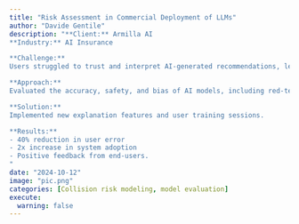 ```yaml
---
title: "Risk Assessment in Commercial Deployment of LLMs"
author: "Davide Gentile"
description: "**Client:** Armilla AI
**Industry:** AI Insurance

**Challenge:**  
Users struggled to trust and interpret AI-generated recommendations, leading to low adoption rates.

**Approach:**  
Evaluated the accuracy, safety, and bias of AI models, including red-teaming customer service language models used by a telecom company with 16M+ users.

**Solution:**  
Implemented new explanation features and user training sessions.

**Results:**
- 40% reduction in user error  
- 2x increase in system adoption  
- Positive feedback from end-users.
"
date: "2024-10-12"
image: "pic.png"
categories: [Collision risk modeling, model evaluation]
execute:
  warning: false
---
```

